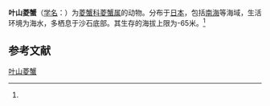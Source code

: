 {{Speciesbox
| name = 叶山菱蟹
| status = 
| status_system = 
| image = 
| genus = Parthenope
| species = hayamaensis
| authority = (Sakai, 1965)<ref name='id11590'>{{cite web| url =http://www.bioinfo.cn/db05/BjdwSpecies.php?action=view&id=11590| title =叶山菱蟹| work =《中国动物物种编目数据库》| publisher =中国科学院微生物研究所| author =中国科学院动物研究所| accessdate =2009-04-28| deadurl =yes| archiveurl =https://web.archive.org/web/20160305061500/http://www.bioinfo.cn/db05/BjdwSpecies.php?action=view&id=11590| archivedate =2016-03-05}}</ref>
}}

'''叶山菱蟹'''（[[学名|学名]]：{{lang|la|''Parthenope hayamaensis''}}）为[[菱蟹科|菱蟹科]][[菱蟹属|菱蟹属]]的动物。分布于[[日本|日本]]，包括[[南海|南海]]等海域，生活环境为海水，多栖息于沙石底部。其生存的海拔上限为-65米。<ref name='id11590'/>

== 参考文献 ==
{{reflist}}

{{Wikispecies|Parthenope hayamaensis}}

[[Category:菱蟹属|叶山菱蟹]]


{{螃蟹小作品}}